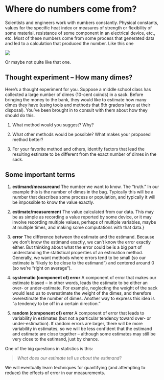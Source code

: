 # Where do numbers come from? {.unnumbered}

Scientists and engineers work with numbers constantly.  Physical constants, values for 
the specific heat index or measures of strength or flexibility of some material, 
resistance of some component in an electrical device, etc., etc.
Most of these numbers come from some process that generated data and led to a calculation
that produced the number.  Like this one \dots

![](images/CalvinBridgeLoad2.png){fig-align="center"}

Or maybe not quite like that one.

## Thought experiment -- How many dimes?  {-}
Here's a thought experiment for you.  Suppose a middle school class has collected a 
large number of dimes (10-cent coinds) in a sack.  Before bringing the money to the bank, they would like
to estimate how many dimes they have (using tools and methods that 6th graders have at
their disposal).  You've been brought in to consult with them about how they should do this.

<!-- begin enumerate -->
#. What method would you suggest?  Why?

#. What other methods would be possible?  What makes your proposed method better?

#. For your favorite method and others, identify factors that lead the resulting estimate
to be different from the exact number of dimes in the sack.  
<!-- end enumerate -->


## Some important terms  {-}

<!-- begin description -->

#. **estimand/measureand** 
	  The number we want to know.  The "truth." 
    In our example this is the number
		of dimes in the bag.  Typically this will be a number that describes some process
		or population, and typically it will be impossible to know the value exactly.

#. **estimate/measurement**
	The value calculated from our data.  This may be 
		as simple as recording a value reported by some device, or it may involve
		recording multiple values, perhaps of multiple variables, maybe at multiple times,
    and making some computations with that data.}  

#. **error** 
	The difference between the estimate and the estimand.  Because we don't
		know the estimand exactly, we can't know the error exactly either.  But thinking
		about what the error could be is a big part of understanding the statistical
		properties of an estimation method.  Generally, we want methods where errors 
		tend to be small (so our estimate is "likely to be close to the estimand")
		and centered around 0 (so we're "right on average").
		
#. **systematic (component of) error**
	A component of error that makes our estimate
    biased -- in other words, leads the estimate to be either an over- or under-estimate.
    For example, neglecting the weight of the sack would
		lead us to overestimate the weight of the dimes, and therefore overestimate 
		the number of dimes.  Another way to express this idea is "a tendency to be off in
		a certain direction."

#. **random (component of) error**
	 A component of error that leads to variability
		in estimates (but not a particular tendency toward over- or under-estimation).
    If random errors are larger, there will be more variability 
		in estimates, so we will be less confident that the estimand and estimate are 
		close together -- although some estimates may still be very close to the estimand,
    just by chance.
<!-- end description -->

One of the big questions in statistics is this:

>  _What does our estimate tell us about the estimand?_ 

We will eventually learn techniques for quantifying (and attempting to reduce)
the effects of error in our measurements. 

